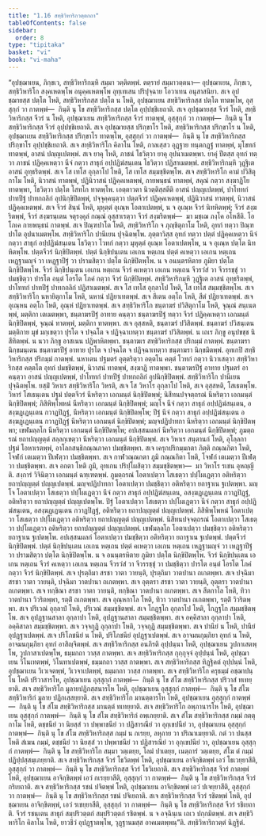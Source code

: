 ```yaml
---
title: "1.16 สทฺธิวิหาริกวตฺตกถา"
tableOfContents: false
sidebar:
  order: 8
type: "tipitaka"
basket: "vi"
book: "vi-maha"
---
```



<DynamicBreadcrumb />

<Division number="67" book="vi-maha">

<Paragraph number="271" book="vi-maha">
“อุปชฺฌาเยน, ภิกฺขเว, สทฺธิวิหาริกมฺหิ สมฺมา วตฺติตพฺพํ. ตตฺรายํ สมฺมาวตฺตนา—
</Paragraph>

<Paragraph number="272" book="vi-maha">
อุปชฺฌาเยน, ภิกฺขเว, สทฺธิวิหาริโก สงฺคเหตพฺโพ อนุคฺคเหตพฺโพ อุทฺเทเสน ปริปุจฺฉาย โอวาเทน อนุสาสนิยา. สเจ อุปชฺฌายสฺส ปตฺโต โหติ, สทฺธิวิหาริกสฺส ปตฺโต น โหติ, อุปชฺฌาเยน สทฺธิวิหาริกสฺส ปตฺโต ทาตพฺโพ, อุสฺสุกฺกํ วา กาตพฺพํ—  กินฺติ นุ โข สทฺธิวิหาริกสฺส ปตฺโต อุปฺปชฺชิเยถาติ. สเจ อุปชฺฌายสฺส จีวรํ โหติ, สทฺธิวิหาริกสฺส จีวรํ น โหติ, อุปชฺฌาเยน สทฺธิวิหาริกสฺส จีวรํ ทาตพฺพํ, อุสฺสุกฺกํ วา กาตพฺพํ—  กินฺติ นุ โข สทฺธิวิหาริกสฺส จีวรํ อุปฺปชฺชิเยถาติ. สเจ อุปชฺฌายสฺส ปริกฺขาโร โหติ, สทฺธิวิหาริกสฺส ปริกฺขาโร น โหติ, อุปชฺฌาเยน สทฺธิวิหาริกสฺส ปริกฺขาโร ทาตพฺโพ, อุสฺสุกฺกํ วา กาตพฺพํ—  กินฺติ นุ โข สทฺธิวิหาริกสฺส ปริกฺขาโร อุปฺปชฺชิเยถาติ.
</Paragraph>

<Paragraph number="273" book="vi-maha">
สเจ สทฺธิวิหาริโก คิลาโน โหติ, กาลเสฺสว อุฏฺฐาย ทนฺตกฏฺฐํ ทาตพฺพํ, มุโขทกํ ทาตพฺพํ, อาสนํ ปญฺญเปตพฺพํ. สเจ ยาคุ โหติ, ภาชนํ โธวิตฺวา ยาคุ อุปนาเมตพฺพา. ยาคุํ ปีตสฺส อุทกํ ทตฺวา ภาชนํ ปฏิคฺคเหตฺวา นีจํ กตฺวา สาธุกํ อปฺปฏิฆํสนฺเตน โธวิตฺวา ปฏิสาเมตพฺพํ. สทฺธิวิหาริกมฺหิ วุฏฺฐิเต อาสนํ อุทฺธริตพฺพํ. สเจ โส เทโส อุกฺลาโป โหติ, โส เทโส สมฺมชฺชิตพฺโพ.
</Paragraph>

<Paragraph number="274" book="vi-maha">
สเจ สทฺธิวิหาริโก คามํ ปวิสิตุกาโม โหติ, นิวาสนํ ทาตพฺพํ, ปฏินิวาสนํ ปฏิคฺคเหตพฺพํ, กายพนฺธนํ ทาตพฺพํ, สคุณํ กตฺวา สงฺฆาฏิโย ทาตพฺพา, โธวิตฺวา ปตฺโต โสทโก ทาตพฺโพ. เอตฺตาวตา นิวตฺติสฺสตีติ อาสนํ ปญฺญเปตพฺพํ, ปาโททกํ ปาทปีฐํ ปาทกถลิกํ อุปนิกฺขิปิตพฺพํ, ปจฺจุคฺคนฺตฺวา ปตฺตจีวรํ ปฏิคฺคเหตพฺพํ, ปฏินิวาสนํ ทาตพฺพํ, นิวาสนํ ปฏิคฺคเหตพฺพํ. สเจ จีวรํ สินฺนํ โหติ, มุหุตฺตํ อุเณฺห โอตาเปตพฺพํ, น จ อุเณฺห จีวรํ นิทหิตพฺพํ; จีวรํ สงฺฆริตพฺพํ, จีวรํ สงฺฆรนฺเตน จตุรงฺคุลํ กณฺณํ อุสฺสาเรตฺวา จีวรํ สงฺฆริตพฺพํ—  มา มชฺเฌ ภงฺโค อโหสีติ. โอโภเค กายพนฺธนํ กาตพฺพํ.
</Paragraph>

<Paragraph number="275" book="vi-maha">
สเจ ปิณฺฑปาโต โหติ, สทฺธิวิหาริโก จ ภุญฺชิตุกาโม โหติ, อุทกํ ทตฺวา ปิณฺฑปาโต อุปนาเมตพฺโพ. สทฺธิวิหาริโก ปานีเยน ปุจฺฉิตพฺโพ. ภุตฺตาวิสฺส อุทกํ ทตฺวา ปตฺตํ ปฏิคฺคเหตฺวา นีจํ กตฺวา สาธุกํ อปฺปฏิฆํสนฺเตน โธวิตฺวา โวทกํ กตฺวา มุหุตฺตํ อุเณฺห โอตาเปตพฺโพ, น จ อุเณฺห ปตฺโต นิทหิตพฺโพ. ปตฺตจีวรํ นิกฺขิปิตพฺพํ. ปตฺตํ นิกฺขิปนฺเตน เอเกน หตฺเถน ปตฺตํ คเหตฺวา เอเกน หตฺเถน เหฏฺฐามญฺจํ วา เหฏฺฐาปีฐํ วา ปรามสิตฺวา ปตฺโต นิกฺขิปิตพฺโพ. น จ อนนฺตรหิตาย ภูมิยา ปตฺโต นิกฺขิปิตพฺโพ. จีวรํ นิกฺขิปนฺเตน เอเกน หตฺเถน จีวรํ คเหตฺวา เอเกน หตฺเถน จีวรวํสํ วา จีวรรชฺชุํ วา ปมชฺชิตฺวา ปารโต อนฺตํ โอรโต โภคํ กตฺวา จีวรํ นิกฺขิปิตพฺพํ. สทฺธิวิหาริกมฺหิ วุฏฺฐิเต อาสนํ อุทฺธริตพฺพํ, ปาโททกํ ปาทปีฐํ ปาทกถลิกํ ปฏิสาเมตพฺพํ. สเจ โส เทโส อุกฺลาโป โหติ, โส เทโส สมฺมชฺชิตพฺโพ.
</Paragraph>

<Paragraph number="276" book="vi-maha">
สเจ สทฺธิวิหาริโก นหายิตุกาโม โหติ, นหานํ ปฏิยาเทตพฺพํ. สเจ สีเตน อตฺโถ โหติ, สีตํ ปฏิยาเทตพฺพํ. สเจ อุเณฺหน อตฺโถ โหติ, อุณฺหํ ปฏิยาเทตพฺพํ.
</Paragraph>

<Paragraph number="277" book="vi-maha">
สเจ สทฺธิวิหาริโก ชนฺตาฆรํ ปวิสิตุกาโม โหติ, จุณฺณํ สนฺเนตพฺพํ, มตฺติกา เตเมตพฺพา, ชนฺตาฆรปีฐํ อาทาย คนฺตฺวา ชนฺตาฆรปีฐํ ทตฺวา จีวรํ ปฏิคฺคเหตฺวา เอกมนฺตํ นิกฺขิปิตพฺพํ, จุณฺณํ ทาตพฺพํ, มตฺติกา ทาตพฺพา. สเจ อุสฺสหติ, ชนฺตาฆรํ ปวิสิตพฺพํ. ชนฺตาฆรํ ปวิสนฺเตน มตฺติกาย มุขํ มกฺเขตฺวา ปุรโต จ ปจฺฉโต จ ปฏิจฺฉาเทตฺวา ชนฺตาฆรํ ปวิสิตพฺพํ. น เถเร ภิกฺขู อนุปขชฺช นิสีทิตพฺพํ. น นวา ภิกฺขู อาสเนน ปฏิพาหิตพฺพา. ชนฺตาฆเร สทฺธิวิหาริกสฺส ปริกมฺมํ กาตพฺพํ. ชนฺตาฆรา นิกฺขมนฺเตน ชนฺตาฆรปีฐํ อาทาย ปุรโต จ ปจฺฉโต จ ปฏิจฺฉาเทตฺวา ชนฺตาฆรา นิกฺขมิตพฺพํ.
</Paragraph>

<Paragraph number="278" book="vi-maha">
อุทเกปิ สทฺธิวิหาริกสฺส ปริกมฺมํ กาตพฺพํ. นหาเตน ปฐมตรํ อุตฺตริตฺวา อตฺตโน คตฺตํ โวทกํ กตฺวา นิวาเสตฺวา สทฺธิวิหาริกสฺส คตฺตโต อุทกํ ปมชฺชิตพฺพํ, นิวาสนํ ทาตพฺพํ, สงฺฆาฏิ ทาตพฺพา. ชนฺตาฆรปีฐํ อาทาย ปฐมตรํ อาคนฺตฺวา อาสนํ ปญฺญเปตพฺพํ, ปาโททกํ ปาทปีฐํ ปาทกถลิกํ อุปนิกฺขิปิตพฺพํ. สทฺธิวิหาริโก ปานีเยน ปุจฺฉิตพฺโพ.
</Paragraph>

<Paragraph number="279" book="vi-maha">
ยสฺมิํ วิหาเร สทฺธิวิหาริโก วิหรติ, สเจ โส วิหาโร อุกฺลาโป โหติ, สเจ อุสฺสหติ, โสเธตพฺโพ. วิหารํ โสเธนฺเตน ปฐมํ ปตฺตจีวรํ นีหริตฺวา เอกมนฺตํ นิกฺขิปิตพฺพํ; นิสีทนปจฺจตฺถรณํ นีหริตฺวา เอกมนฺตํ นิกฺขิปิตพฺพํ; ภิสิพิพฺโพหนํ นีหริตฺวา เอกมนฺตํ นิกฺขิปิตพฺพํ; มญฺโจ นีจํ กตฺวา สาธุกํ อปฺปฏิฆํสนฺเตน, อสงฺฆฏฺเฏนฺเตน กวาฏปิฏฺฐํ, นีหริตฺวา เอกมนฺตํ นิกฺขิปิตพฺโพ; ปีฐํ นีจํ กตฺวา สาธุกํ อปฺปฏิฆํสนฺเตน อสงฺฆฏฺเฏนฺเตน กวาฏปิฏฺฐํ นีหริตฺวา เอกมนฺตํ นิกฺขิปิตพฺพํ; มญฺจปฏิปาทกา นีหริตฺวา เอกมนฺตํ นิกฺขิปิตพฺพา; เขฬมลฺลโก นีหริตฺวา เอกมนฺตํ นิกฺขิปิตพฺโพ; อปเสฺสนผลกํ นีหริตฺวา เอกมนฺตํ นิกฺขิปิตพฺพํ; ภูมตฺถรณํ ยถาปญฺญตฺตํ สลฺลกฺเขตฺวา นีหริตฺวา เอกมนฺตํ นิกฺขิปิตพฺพํ. สเจ วิหาเร สนฺตานกํ โหติ, อุโลฺลกา ปฐมํ โอหาเรตพฺพํ, อาโลกสนฺธิกณฺณภาคา ปมชฺชิตพฺพา. สเจ เครุกปริกมฺมกตา ภิตฺติ กณฺณกิตา โหติ, โจฬกํ เตเมตฺวา ปีเฬตฺวา ปมชฺชิตพฺพา. สเจ กาฬวณฺณกตา ภูมิ กณฺณกิตา โหติ, โจฬกํ เตเมตฺวา ปีเฬตฺวา ปมชฺชิตพฺพา. สเจ อกตา โหติ ภูมิ, อุทเกน ปริปฺโผสิตฺวา สมฺมชฺชิตพฺพา—  มา วิหาโร รเชน อุหญฺญีติ. สงฺการํ วิจินิตฺวา เอกมนฺตํ ฉฑฺเฑตพฺพํ.
</Paragraph>

<Paragraph number="280" book="vi-maha">
ภูมตฺถรณํ โอตาเปตฺวา โสเธตฺวา ปปฺโผเฏตฺวา อติหริตฺวา ยถาปญฺญตฺตํ ปญฺญเปตพฺพํ. มญฺจปฏิปาทกา โอตาเปตฺวา ปมชฺชิตฺวา อติหริตฺวา ยถาฐาเน ฐเปตพฺพา. มญฺโจ โอตาเปตฺวา โสเธตฺวา ปปฺโผเฏตฺวา นีจํ กตฺวา สาธุกํ อปฺปฏิฆํสนฺเตน, อสงฺฆฏฺเฏนฺเตน กวาฏปิฏฺฐํ, อติหริตฺวา ยถาปญฺญตฺตํ ปญฺญเปตพฺโพ. ปีฐํ โอตาเปตฺวา โสเธตฺวา ปปฺโผเฏตฺวา นีจํ กตฺวา สาธุกํ อปฺปฏิฆํสนฺเตน, อสงฺฆฏฺเฏนฺเตน กวาฏปิฏฺฐํ, อติหริตฺวา ยถาปญฺญตฺตํ ปญฺญเปตพฺพํ. ภิสิพิพฺโพหนํ โอตาเปตฺวา โสเธตฺวา ปปฺโผเฏตฺวา อติหริตฺวา ยถาปญฺญตฺตํ ปญฺญเปตพฺพํ. นิสีทนปจฺจตฺถรณํ โอตาเปตฺวา โสเธตฺวา ปปฺโผเฏตฺวา อติหริตฺวา ยถาปญฺญตฺตํ ปญฺญเปตพฺพํ. เขฬมลฺลโก โอตาเปตฺวา ปมชฺชิตฺวา อติหริตฺวา ยถาฐาเน ฐเปตพฺโพ. อปเสฺสนผลกํ โอตาเปตฺวา ปมชฺชิตฺวา อติหริตฺวา ยถาฐาเน ฐเปตพฺพํ. ปตฺตจีวรํ นิกฺขิปิตพฺพํ. ปตฺตํ นิกฺขิปนฺเตน เอเกน หตฺเถน ปตฺตํ คเหตฺวา เอเกน หตฺเถน เหฏฺฐามญฺจํ วา เหฏฺฐาปีฐํ วา ปรามสิตฺวา ปตฺโต นิกฺขิปิตพฺโพ. น จ อนนฺตรหิตาย ภูมิยา ปตฺโต นิกฺขิปิตพฺโพ. จีวรํ นิกฺขิปนฺเตน เอเกน หตฺเถน จีวรํ คเหตฺวา เอเกน หตฺเถน จีวรวํสํ วา จีวรรชฺชุํ วา ปมชฺชิตฺวา ปารโต อนฺตํ โอรโต โภคํ กตฺวา จีวรํ นิกฺขิปิตพฺพํ.
</Paragraph>

<Paragraph number="281" book="vi-maha">
สเจ ปุรตฺถิมา สรชา วาตา วายนฺติ, ปุรตฺถิมา วาตปานา ถเกตพฺพา. สเจ ปจฺฉิมา สรชา วาตา วายนฺติ, ปจฺฉิมา วาตปานา ถเกตพฺพา. สเจ อุตฺตรา สรชา วาตา วายนฺติ, อุตฺตรา วาตปานา ถเกตพฺพา. สเจ ทกฺขิณา สรชา วาตา วายนฺติ, ทกฺขิณา วาตปานา ถเกตพฺพา. สเจ สีตกาโล โหติ, ทิวา วาตปานา วิวริตพฺพา, รตฺติํ ถเกตพฺพา. สเจ อุณฺหกาโล โหติ, ทิวา วาตปานา ถเกตพฺพา, รตฺติํ วิวริตพฺพา.
</Paragraph>

<Paragraph number="282" book="vi-maha">
สเจ ปริเวณํ อุกฺลาปํ โหติ, ปริเวณํ สมฺมชฺชิตพฺพํ. สเจ โกฏฺฐโก อุกฺลาโป โหติ, โกฏฺฐโก สมฺมชฺชิตพฺโพ. สเจ อุปฏฺฐานสาลา อุกฺลาปา โหติ, อุปฏฺฐานสาลา สมฺมชฺชิตพฺพา. สเจ อคฺคิสาลา อุกฺลาปา โหติ, อคฺคิสาลา สมฺมชฺชิตพฺพา. สเจ วจฺจกุฏิ อุกฺลาปา โหติ, วจฺจกุฏิ สมฺมชฺชิตพฺพา. สเจ ปานียํ น โหติ, ปานียํ อุปฏฺฐาเปตพฺพํ. สเจ ปริโภชนียํ น โหติ, ปริโภชนียํ อุปฏฺฐาเปตพฺพํ. สเจ อาจมนกุมฺภิยา อุทกํ น โหติ, อาจมนกุมฺภิยา อุทกํ อาสิญฺจิตพฺพํ.
</Paragraph>

<Paragraph number="283" book="vi-maha">
สเจ สทฺธิวิหาริกสฺส อนภิรติ อุปฺปนฺนา โหติ, อุปชฺฌาเยน วูปกาเสตพฺโพ, วูปกาสาเปตพฺโพ, ธมฺมกถา วาสฺส กาตพฺพา. สเจ สทฺธิวิหาริกสฺส กุกฺกุจฺจํ อุปฺปนฺนํ โหติ, อุปชฺฌาเยน วิโนเทตพฺพํ, วิโนทาเปตพฺพํ, ธมฺมกถา วาสฺส กาตพฺพา. สเจ สทฺธิวิหาริกสฺส ทิฏฺฐิคตํ อุปฺปนฺนํ โหติ, อุปชฺฌาเยน วิเวเจตพฺพํ, วิเวจาเปตพฺพํ, ธมฺมกถา วาสฺส กาตพฺพา. สเจ สทฺธิวิหาริโก ครุธมฺมํ อชฺฌาปนฺโน โหติ ปริวาสารโห, อุปชฺฌาเยน อุสฺสุกฺกํ กาตพฺพํ—  กินฺติ นุ โข สํโฆ สทฺธิวิหาริกสฺส ปริวาสํ ทเทยฺยาติ. สเจ สทฺธิวิหาริโก มูลายปฏิกสฺสนารโห โหติ, อุปชฺฌาเยน อุสฺสุกฺกํ กาตพฺพํ—  กินฺติ นุ โข สํโฆ สทฺธิวิหาริกํ มูลาย ปฏิกเสฺสยฺยาติ. สเจ สทฺธิวิหาริโก มานตฺตารโห โหติ, อุปชฺฌาเยน อุสฺสุกฺกํ กาตพฺพํ—  กินฺติ นุ โข สํโฆ สทฺธิวิหาริกสฺส มานตฺตํ ทเทยฺยาติ. สเจ สทฺธิวิหาริโก อพฺภานารโห โหติ, อุปชฺฌาเยน อุสฺสุกฺกํ กาตพฺพํ—  กินฺติ นุ โข สํโฆ สทฺธิวิหาริกํ อพฺเภยฺยาติ. สเจ สํโฆ สทฺธิวิหาริกสฺส กมฺมํ กตฺตุกาโม โหติ, ตชฺชนียํ วา นิยสฺสํ วา ปพฺพาชนียํ วา ปฏิสารณียํ วา อุกฺเขปนียํ วา, อุปชฺฌาเยน อุสฺสุกฺกํ กาตพฺพํ—  กินฺติ นุ โข สํโฆ สทฺธิวิหาริกสฺส กมฺมํ น กเรยฺย, ลหุกาย วา ปริณาเมยฺยาติ. กตํ วา ปนสฺส โหติ สํเฆน กมฺมํ, ตชฺชนียํ วา นิยสฺสํ วา ปพฺพาชนียํ วา ปฏิสารณียํ วา อุกฺเขปนียํ วา, อุปชฺฌาเยน อุสฺสุกฺกํ กาตพฺพํ—  กินฺติ นุ โข สทฺธิวิหาริโก สมฺมา วตฺเตยฺย, โลมํ ปาเตยฺย, เนตฺถารํ วตฺเตยฺย, สํโฆ ตํ กมฺมํ ปฏิปฺปสฺสมฺเภยฺยาติ.
</Paragraph>

<Paragraph number="284" book="vi-maha">
สเจ สทฺธิวิหาริกสฺส จีวรํ โธวิตพฺพํ โหติ, อุปชฺฌาเยน อาจิกฺขิตพฺพํ เอวํ โธเวยฺยาสีติ, อุสฺสุกฺกํ วา กาตพฺพํ—  กินฺติ นุ โข สทฺธิวิหาริกสฺส จีวรํ โธวิเยถาติ. สเจ สทฺธิวิหาริกสฺส จีวรํ กาตพฺพํ โหติ, อุปชฺฌาเยน อาจิกฺขิตพฺพํ เอวํ กเรยฺยาสีติ, อุสฺสุกฺกํ วา กาตพฺพํ—  กินฺติ นุ โข สทฺธิวิหาริกสฺส จีวรํ กริเยถาติ. สเจ สทฺธิวิหาริกสฺส รชนํ ปจิตพฺพํ โหติ, อุปชฺฌาเยน อาจิกฺขิตพฺพํ เอวํ ปเจยฺยาสีติ, อุสฺสุกฺกํ วา กาตพฺพํ—  กินฺติ นุ โข สทฺธิวิหาริกสฺส รชนํ ปจิเยถาติ. สเจ สทฺธิวิหาริกสฺส จีวรํ รชิตพฺพํ โหติ, อุปชฺฌาเยน อาจิกฺขิตพฺพํ, เอวํ รเชยฺยาสีติ, อุสฺสุกฺกํ วา กาตพฺพํ—  กินฺติ นุ โข สทฺธิวิหาริกสฺส จีวรํ รชิเยถาติ. จีวรํ รชนฺเตน สาธุกํ สมฺปริวตฺตกํ สมฺปริวตฺตกํ รชิตพฺพํ. น จ อจฺฉินฺเน เถเว ปกฺกมิตพฺพํ. สเจ สทฺธิวิหาริโก คิลาโน โหติ, ยาวชีวํ อุปฏฺฐาตพฺโพ, วุฏฺฐานมสฺส อาคเมตพฺพนฺ”ติ.

</Paragraph>
</Division>

<Paragraph number="285" type="center" book="vi-maha">
สทฺธิวิหาริกวตฺตํ นิฏฺฐิตํ.
</Paragraph>